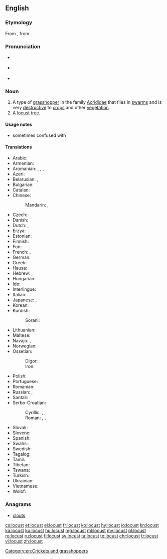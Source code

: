 ==English==
{{wikipedia}}

===Etymology===
From {{etyl|fro|en}} {{term|langouste|lang=fro}}, from {{etyl|la|en}} {{term|locusta||locust, crustacean, lobster|lang=la}}.

===Pronunciation===
* {{a|UK}} {{IPA|/ˈləʊ.kəst/|lang=en}}
* {{a|US}} {{IPA|/ˈloʊ.kəst/|lang=en}}
* {{audio|en-us-locust.ogg|Audio (US)|lang=en}}

===Noun===
{{en-noun}}

# A type of [[grasshopper]] in the family [[Acrididae]] that flies in [[swarm]]s and is very [[destructive]] to [[crop]]s and other [[vegetation]].
# A [[locust tree]].

====Usage notes====
* sometimes confused with {{term|locus|lang=en}}

====Translations====
{{trans-top|type of grasshopper}}
* Arabic: {{t|ar|جرادة|f|tr=jarāda|sc=Arab}}
* Armenian: {{t|hy|մորեխ|sc=Armn}}
* Aromanian: {{t|rup|lãcustã|f}}, {{t|rup|gãlãgustã|f}}, {{t|rup|scarcaletsu}}, {{t|rup|acridhã|f}}
* Azeri: {{t+|az|çəyirtkə}}
* Belarusian: {{t|be|саранчук|m|alt=саранчу́к|sc=Cyrl}}, {{t|be|саранча|f|alt=саранча́|sc=Cyrl}}
* Bulgarian: {{t+|bg|скакалец|m|alt=скака́лец|sc=Cyrl}}
* Catalan: {{t|ca|llagosta|f}}
* Chinese:
*: Mandarin: {{t|cmn|蝗蟲|sc=Hani}}, {{t+|cmn|蝗虫|tr=huángchóng|sc=Hani}}
* Czech: {{t|cs|saranče|n}}
* Danish: {{t|da|vandregræshoppe|c}}
* Dutch: {{t+|nl|treksprinkhaan|m}}, {{t+|nl|sprinkhaan|m}}
* Erzya: {{t|myv|таста}}
* Estonian: {{t|et|rändtirts}}
* Finnish: {{t+|fi|kulkusirkka}}
* Fon: {{t|fon|gbokle}}
* French: {{t+|fr|locuste|f}}, {{t+|fr|criquet|m}}
* German: {{t+|de|Heuschrecke|f}}
* Greek: {{t+|el|ακρίδα|f}}
* Hausa: {{t|ha|fàra}}
* Hebrew: {{t+|he|אַרְבֶּה|m}}, {{t|he|חָגָב|m}}
* Hungarian: {{t+|hu|sáska}}
* Ido: {{t+|io|lokusto}}
* Interlingue: {{t|ie|locuste}}
* Italian: {{t|it|locusta|f}}
* Japanese: {{t+|ja|飛蝗|tr=[[ばった]], batta|sc=Jpan}}, {{t|ja|イナゴ|tr=[[いなご]], inago|sc=Jpan}}
* Korean: {{t+|ko|메뚜기|sc=Kore}}
* Kurdish:
*: Sorani: {{t|ckb|کوله‌|sc=ku-Arab}}
{{trans-mid}}
* Lithuanian: {{t+|lt|skėrys|m}}
* Maltese: {{t|mt|ġurat|m}}
* Navajo: {{t|nv|wóóneeshchʼįįdii}}, {{t|nv|wóóneeshchʼįįdii nahachaʼígíí}}
* Norwegian: {{t|no|gresshoppe|m}}
* Ossetian:
*: Digor: {{l|os|мӕдух}}
*: Iron: {{l|os|мӕтых}}
* Polish: {{t+|pl|szarańcza|f}}
* Portuguese: {{t+|pt|gafanhoto|m}}
* Romanian: {{t+|ro|lăcustă|f}}
* Russian: {{t+|ru|саранча́|f|tr=sarančá}}, {{t+|ru|саранчу́к|m|tr=sarančúk}}
* Santali: {{t|sat|ᱯᱳᱦᱳ|tr=poho|sc=Olck}}
* Serbo-Croatian:
*: Cyrillic: {{t|sh|скакавац|m|sc=Cyrl}}, {{t|sh|цврчак|m|sc=Cyrl}}, {{t|sh|зрикавац|m|sc=Cyrl}}
*: Roman: {{t+|sh|skakavac|m}}, {{t+|sh|cvrčak|m}}, {{t+|sh|zrikavac|m}}
* Slovak: {{t|sk|saranča|f}}
* Slovene: {{t+|sl|kobilica|f}}
* Spanish: {{t+|es|langosta|f}}
* Swahili: {{t+|sw|nzige}}
* Swedish: {{t+|sv|gräshoppa|c}}
* Tagalog: {{t|tl|balang}}
* Tamil: {{t+|ta|வெட்டுக்கிளி|tr=vettukkili|sc=Taml}}
* Tibetan: {{t|bo|ཚ་ག་བ་|tr=tsha-ga-pa|sc=Tibt}}
* Tswana: {{t|tn|tsie}}
* Turkish: {{t+|tr|çekirge}}
* Ukrainian: {{t|uk|сарана́|f}}
* Vietnamese: {{t|vi|con châu chấu}}
* Wolof: {{t|wo|njéeréer|alt=njéeréer bi}}
{{trans-bottom}}

===Anagrams===
* [[clouts#English|clouts]]

[[Category:en:Crickets and grasshoppers]]

[[cs:locust]]
[[et:locust]]
[[el:locust]]
[[fr:locust]]
[[ko:locust]]
[[hy:locust]]
[[io:locust]]
[[kn:locust]]
[[ka:locust]]
[[ku:locust]]
[[hu:locust]]
[[mg:locust]]
[[ml:locust]]
[[my:locust]]
[[pl:locust]]
[[ro:locust]]
[[ru:locust]]
[[fi:locust]]
[[sv:locust]]
[[ta:locust]]
[[te:locust]]
[[chr:locust]]
[[tr:locust]]
[[vi:locust]]
[[zh:locust]]
